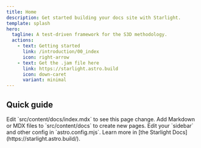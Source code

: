 ```yaml
---
title: Home
description: Get started building your docs site with Starlight.
template: splash
hero:
  tagline: A test-driven framework for the S3D methodology.
  actions:
    - text: Getting started
      link: /introduction/00_index
      icon: right-arrow
    - text: Get the .jam file here
      link: https://starlight.astro.build
      icon: down-caret
      variant: minimal
---
```



## Quick guide

<CardGrid stagger>
	<Card title="Update content" icon="pencil">
		Edit `src/content/docs/index.mdx` to see this page change.
	</Card>
	<Card title="Add new content" icon="add-document">
		Add Markdown or MDX files to `src/content/docs` to create new pages.
	</Card>
	<Card title="Configure your site" icon="setting">
		Edit your `sidebar` and other config in `astro.config.mjs`.
	</Card>
	<Card title="Read the docs" icon="open-book">
		Learn more in [the Starlight Docs](https://starlight.astro.build/).
	</Card>
</CardGrid>
